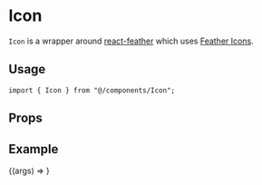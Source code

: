 
<Meta title="components/Icon" component={Icon} />

# Icon

`Icon` is a wrapper around [react-feather](https://www.npmjs.com/package/react-feather) which uses [Feather Icons](https://feathericons.com/).

## Usage

```tsx
import { Icon } from "@/components/Icon";
```

## Props

<ArgsTable component={Icon} />

## Example

<Canvas>
  <Story name="Default" args={{ icon: "Coffee" }}>
    {(args) => <Icon {...args} />}
  </Story>
</Canvas>
